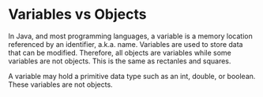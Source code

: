 # Variables vs Objects

In Java, and most programming languages, a variable is a memory location referenced by an identifier, a.k.a. name.
Variables are used to store data that can be modified. Therefore, all objects are variables while some variables
are not objects.  This is the same as rectanles and squares.

A variable may hold a primitive data type such as an int, double, or boolean.  These variables are not objects.